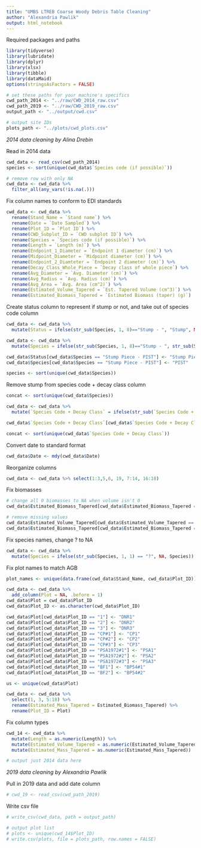 ```yaml
---
title: "UMBS LTREB Coarse Woody Debris Table Cleaning"
author: "Alexandria Pawlik"
output: html_notebook
---
```


Required packages and paths
```r
library(tidyverse)
library(lubridate)
library(dplyr)
library(xlsx)
library(tibble)
library(dataMaid)
options(stringsAsFactors = FALSE)

# set these paths for your machine's specifics
cwd_path_2014 <- "../raw/CWD_2014_raw.csv"
cwd_path_2019 <- "../raw/CWD_2019_raw.csv"
output_path <- "../output/cwd.csv"

# output site IDs
plots_path <- "../plots/cwd_plots.csv"
```

*2014 data cleaning by Alina Drebin*

Read in 2014 data
```r
cwd_data <- read_csv(cwd_path_2014)
species <- sort(unique(cwd_data$`Species code (if possible)`))

# remove row with only NA
cwd_data <- cwd_data %>% 
  filter_all(any_vars(!is.na(.)))
```

Fix column names to conform to EDI standards
```r
cwd_data <- cwd_data %>% 
  rename(Stand_Name = `Stand name`) %>% 
  rename(Date = `Date Sampled`) %>% 
  rename(Plot_ID = `Plot ID`) %>% 
  rename(CWD_Subplot_ID = `CWD subplot ID`) %>% 
  rename(Species = `Species code (if possible)`) %>% 
  rename(Length = `Length (m)`) %>% 
  rename(Endpoint_1_Diameter = `Endpoint 1 diameter (cm)`) %>% 
  rename(Midpoint_Diameter = `Midpoint diameter (cm)`) %>% 
  rename(Endpoint_2_Diamteter = `Endpoint 2 diameter (cm)`) %>% 
  rename(Decay_Class_Whole_Piece = `Decay class of whole piece`) %>% 
  rename(Avg_Diameter = `Avg. Diameter (cm)`) %>% 
  rename(Avg_Radius = `Avg. Radius (cm)`) %>% 
  rename(Avg_Area = `Avg. Area (cm^2)`) %>% 
  rename(Estimated_Volume_Tapered = `Est. Tapered Volume (cm^3)`) %>% 
  rename(Estimated_Biomass_Tapered = `Estimated Biomass (taper) (g)`)
```

Create status column to represent if stump or not, and take out of species code column
```r
cwd_data <- cwd_data %>% 
  mutate(Status = ifelse(str_sub(Species, 1, 8)=="Stump - ", "Stump", NA))

cwd_data <- cwd_data %>% 
  mutate(Species = ifelse(str_sub(Species, 1, 8)=="Stump - ", str_sub(Species, 9, -1), Species))

cwd_data$Status[cwd_data$Species == "Stump Piece - PIST"] <- "Stump Piece"
cwd_data$Species[cwd_data$Species == "Stump Piece - PIST"] <- "PIST"

species <- sort(unique(cwd_data$Species))
```

Remove stump from species code + decay class column
```r
concat <- sort(unique(cwd_data$Species))

cwd_data <- cwd_data %>% 
  mutate(`Species Code + Decay Class` = ifelse(str_sub(`Species Code + Decay Class`, 1, 8)=="Stump - ", str_sub(`Species Code + Decay Class`, 9, -1), `Species Code + Decay Class`))

cwd_data$`Species Code + Decay Class`[cwd_data$`Species Code + Decay Class` == "Stump Piece - PIST2"] <- "PIST2"

concat <- sort(unique(cwd_data$`Species Code + Decay Class`))
```

Convert date to standard format
```r
cwd_data$Date <- mdy(cwd_data$Date)
```

Reorganize columns
```r
cwd_data <- cwd_data %>% select(1:3,5,6, 19, 7:14, 16:18)
```

Fix biomasses
```r
# change all 0 biomasses to NA when volume isn't 0
cwd_data$Estimated_Biomass_Tapered[cwd_data$Estimated_Biomass_Tapered == 0] <- NA

# remove missing values
cwd_data$Estimated_Volume_Tapered[cwd_data$Estimated_Volume_Tapered == "#VALUE!"] <- NA
cwd_data$Estimated_Biomass_Tapered[cwd_data$Estimated_Biomass_Tapered == "#VALUE!"] <- NA
```

Fix species names, change ? to NA
```r
cwd_data <- cwd_data %>%  
  mutate(Species = ifelse(str_sub(Species, 1, 1) == "?", NA, Species))
```

Fix plot names to match AGB
```r
plot_names <- unique(data.frame(cwd_data$Stand_Name, cwd_data$Plot_ID))

cwd_data <- cwd_data %>% 
  add_column(Plot = NA, .before = 1)
cwd_data$Plot = cwd_data$Plot_ID
cwd_data$Plot_ID <- as.character(cwd_data$Plot_ID)

cwd_data$Plot[cwd_data$Plot_ID == "1"] <- "DNR1"
cwd_data$Plot[cwd_data$Plot_ID == "2"] <- "DNR2"
cwd_data$Plot[cwd_data$Plot_ID == "3"] <- "DNR3"
cwd_data$Plot[cwd_data$Plot_ID == "CP#1"] <- "CP1"
cwd_data$Plot[cwd_data$Plot_ID == "CP#2"] <- "CP2"
cwd_data$Plot[cwd_data$Plot_ID == "CP#3"] <- "CP3"
cwd_data$Plot[cwd_data$Plot_ID == "PSA1972#1"] <- "PSA1"
cwd_data$Plot[cwd_data$Plot_ID == "PSA1972#2"] <- "PSA2"
cwd_data$Plot[cwd_data$Plot_ID == "PSA1972#3"] <- "PSA3"
cwd_data$Plot[cwd_data$Plot_ID == "BF1"] <- "BP54#1"
cwd_data$Plot[cwd_data$Plot_ID == "BF2"] <- "BP54#2"

us <- unique(cwd_data$Plot)

cwd_data <- cwd_data %>% 
  select(1, 3, 5:18) %>% 
  rename(Estimated_Mass_Tapered = Estimated_Biomass_Tapered) %>% 
  rename(Plot_ID = Plot)
```

Fix column types
```r
cwd_14 <- cwd_data %>% 
  mutate(Length = as.numeric(Length)) %>% 
  mutate(Estimated_Volume_Tapered = as.numeric(Estimated_Volume_Tapered)) %>% 
  mutate(Estimated_Mass_Tapered = as.numeric(Estimated_Mass_Tapered))

# output just 2014 data here
```

*2019 data cleaning by Alexandria Pawlik*

Pull in 2019 data and add date column
```r
# cwd_19 <- read_csv(cwd_path_2019)
```

Write csv file
```r
# write_csv(cwd_data, path = output_path)

# output plot list
# plots <- unique(cwd_14$Plot_ID)
# write.csv(plots, file = plots_path, row.names = FALSE)
```



